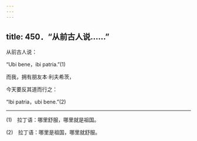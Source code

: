 ```yaml
---
---
---
```

title: 450．“从前古人说……”
---




从前古人说：

“Ubi bene，ibi patria.”(1)

而我，拥有朋友本·利夫希茨，

今天要反其道而行之：

“Ibi patria，ubi bene.”(2)



* * *



(1)　拉丁语：哪里舒服，哪里就是祖国。

(2)　拉丁语：哪里是祖国，哪里就舒服。